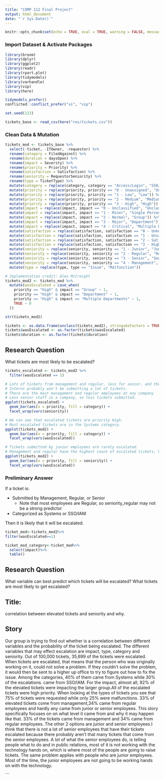 ```yaml
---
title: "COMP 112 Final Project"
output: html_document
date: "`r Sys.Date()`"
---
```


```r
knitr::opts_chunk$set(echo = TRUE, eval = TRUE, warning = FALSE, message = FALSE, tidy = TRUE)
```

### Import Dataset & Activate Packages
```r
library(broom)
library(dplyr)
library(ggplot2)
library(readr)
library(rpart.plot)
library(tidymodels) 
library(varhandle)
library(vip)
library(here)

tidymodels_prefer()
conflicted::conflict_prefer("vi", "vip")

set.seed(123)

tickets_base <- read_csv(here("res/tickets.csv"))
```

### Clean Data & Mutation
```r
tickets_mod <- tickets_base %>%
  select(-ticket, -ITOwner, -requestor) %>%
  rename(category = FiledAgainst) %>%
  rename(duration = daysOpen) %>%
  rename(impact = Severity) %>%
  rename(priority = Priority) %>%
  rename(satisfaction = Satisfaction) %>%
  rename(seniority = RequestorSeniority) %>%
  rename(type = TicketType) %>%
  mutate(category = replace(category, category == "Access/Login", "SSO/IAM")) %>%
  mutate(priority = replace(priority, priority == "0 - Unassigned", "Unclassified")) %>%
  mutate(priority = replace(priority, priority == "1 - Low", "Low")) %>%
  mutate(priority = replace(priority, priority == "2 - Medium", "Medium")) %>%
  mutate(priority = replace(priority, priority == "3 - High", "High")) %>%
  mutate(impact = replace(impact, impact == "0 - Unclassified", "Unclassified")) %>%
  mutate(impact = replace(impact, impact == "1 - Minor", "Single Person")) %>%
  mutate(impact = replace(impact, impact == "2 - Normal", "Group")) %>%
  mutate(impact = replace(impact, impact == "3 - Major", "Department")) %>%
  mutate(impact = replace(impact, impact == "4 - Critical", "Multiple Departments")) %>%
  mutate(satisfaction = replace(satisfaction, satisfaction == "0 - Unknown", "N/A")) %>%
  mutate(satisfaction = replace(satisfaction, satisfaction == "1 - Unsatisfied", "Unsatisfied")) %>%
  mutate(satisfaction = replace(satisfaction, satisfaction == "2 - Satisfied", "Satisfied")) %>%
  mutate(satisfaction = replace(satisfaction, satisfaction == "3 - Highly satisfied", "Highly Satisfied")) %>%
  mutate(seniority = replace(seniority, seniority == "1 - Junior", "Junior")) %>%
  mutate(seniority = replace(seniority, seniority == "2 - Regular", "Regular")) %>%
  mutate(seniority = replace(seniority, seniority == "3 - Senior", "Senior")) %>%
  mutate(seniority = replace(seniority, seniority == "4 - Management", "Management")) %>%
  mutate(type = replace(type, type == "Issue", "Malfunction")) 

# Implementation credit: Alex McCreight
tickets_mod2 <- tickets_mod %>% 
  mutate(wasEscalated = case_when(
    priority == "High" & impact == "Group" ~ 1,
    priority == "High" & impact == "Department" ~ 1,
    priority == "High" & impact == "Multiple Departments" ~ 1,
    TRUE ~ 0
  ))

str(tickets_mod2)

tickets <- as.data.frame(unclass(tickets_mod2), stringsAsFactors = TRUE)
tickets$wasEscalated <- as.factor(tickets$wasEscalated)
tickets$duration <- as.factor(tickets$duration)
```

## Research Question
What tickets are most likely to be escalated?

```r
tickets_escalated <- tickets_mod2 %>%
  filter(wasEscalated == 1)

# Lots of tickets from management and regular, less for senior, and the least for junior
# Interns probably won't be submitting a lot of tickets. 
# There are the most management and regular employees at any company
# Less senior staff in a company, so less tickets submitted.
ggplot(tickets_escalated) +
  geom_bar(aes(x = priority, fill = category)) +
  facet_wrap(vars(seniority))

# We can see that escalated tickets are priority High.
# Most escalated tickets are in the Systems category.
ggplot(tickets_mod2) +
  geom_bar(aes(x = priority, fill = category)) +
  facet_wrap(vars(wasEscalated))

# Tickets submitted by junior employees are rarely escalated.
# Management and regular have the highest count of escalated tickets, however senior tickets are also commonly escalated.
ggplot(tickets_mod2) +
  geom_bar(aes(x = priority, fill = seniority)) +
  facet_wrap(vars(wasEscalated))
```

### Preliminary Answer
If a ticket is:

- Submitted by Management, Regular, or Senior
  - Note that most employees are Regular, so seniority_regular may not be a strong predictor
- Categorized as Systems or SSO/IAM

Then it is likely that it will be escalated.
```r
ticket_mod<-tickets_mod2%>%
filter(wasEscalated==1)

ticket_mod_category<-ticket_mod%>%
  select(impact)%>%
  table()
```

## Research Question
What variable can best predict which tickets will be escalated? What tickets are most likely to get escalated?

## Title: 
correlation between elevated tickets and seniority and why.


##  Story
Our group is trying to find out whether is a correlation between different variables and the probability of the ticket being escalated. The different variables that may effect escalation are impact, type, category and seniority. Out of 100,000 tickets, 35,699 of the tickets were escalated. When tickets are escalated, that means that the person who was originally working on it, could not solve a problem. If they couldn't solve the problem, it would then be sent to a higher up office to try to figure out how to fix the issue. Among the categories, 40% of them came from Systems while 30% of the escalations. came from SSO/IAM. For the impact, almost all, 92% of the elevated tickets were impacting the larger group.All of the escalated tickets were high priority. When looking at the types of tickets you see that 75% of tickets were requested while only 25% were malfunctions. 33% of elevated tickets come from management,34% came from regular employees and hardly any came from junior or senior employees. This story specifically focuses on on what level it came from and why it may happen like that. 33% of the tickets came from management and 34% came from regular employees. The other 2 options are junior and senior employees.I think that there is not a lot of senior employees that have their tickets escalated because there probably aren’t that many tickets that come from the senior employees. A lot of what the senior employees do, is telling people what to do and in public relations, most of it is not working with the technology hands on, which is where most of the people are going to raise tickets. The same problem applies with people who are junior employees. Most of the time, the junior employees are not going to be working hands on with the technology.

```

